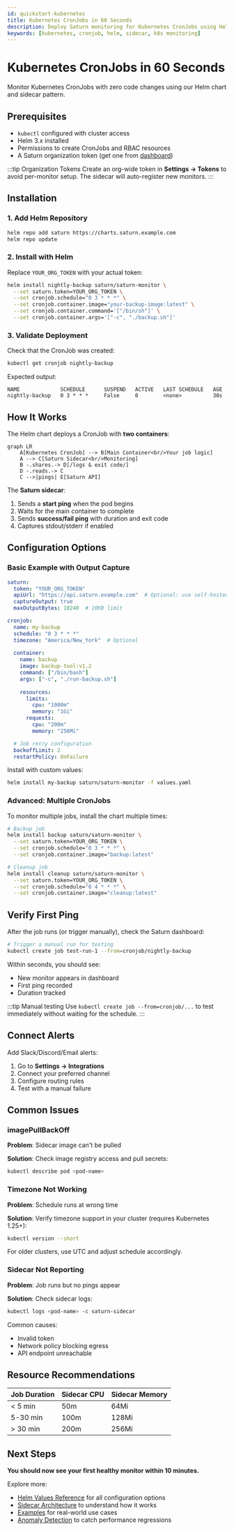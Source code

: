 ```yaml
---
id: quickstart-kubernetes
title: Kubernetes CronJobs in 60 Seconds
description: Deploy Saturn monitoring for Kubernetes CronJobs using Helm with automatic sidecar injection
keywords: [kubernetes, cronjob, helm, sidecar, k8s monitoring]
---
```


# Kubernetes CronJobs in 60 Seconds

Monitor Kubernetes CronJobs with zero code changes using our Helm chart and sidecar pattern.

## Prerequisites

- `kubectl` configured with cluster access
- Helm 3.x installed
- Permissions to create CronJobs and RBAC resources
- A Saturn organization token (get one from [dashboard](https://saturn.example.com))

:::tip Organization Tokens
Create an org-wide token in **Settings → Tokens** to avoid per-monitor setup. The sidecar will auto-register new monitors.
:::

## Installation

### 1. Add Helm Repository

```bash
helm repo add saturn https://charts.saturn.example.com
helm repo update
```

### 2. Install with Helm

Replace `YOUR_ORG_TOKEN` with your actual token:

```bash
helm install nightly-backup saturn/saturn-monitor \
  --set saturn.token=YOUR_ORG_TOKEN \
  --set cronjob.schedule="0 3 * * *" \
  --set cronjob.container.image="your-backup-image:latest" \
  --set cronjob.container.command='["/bin/sh"]' \
  --set cronjob.container.args='["-c", "./backup.sh"]'
```

### 3. Validate Deployment

Check that the CronJob was created:

```bash
kubectl get cronjob nightly-backup
```

Expected output:
```
NAME             SCHEDULE      SUSPEND   ACTIVE   LAST SCHEDULE   AGE
nightly-backup   0 3 * * *     False     0        <none>          30s
```

## How It Works

The Helm chart deploys a CronJob with **two containers**:

```mermaid
graph LR
    A[Kubernetes CronJob] --> B[Main Container<br/>Your job logic]
    A --> C[Saturn Sidecar<br/>Monitoring]
    B -.shares.-> D[/logs & exit code/]
    D -.reads.-> C
    C -->|pings| E[Saturn API]
```

The **Saturn sidecar**:
1. Sends a **start ping** when the pod begins
2. Waits for the main container to complete
3. Sends **success/fail ping** with duration and exit code
4. Captures stdout/stderr if enabled

## Configuration Options

### Basic Example with Output Capture

```yaml title="values.yaml"
saturn:
  token: "YOUR_ORG_TOKEN"
  apiUrl: "https://api.saturn.example.com"  # Optional: use self-hosted
  captureOutput: true
  maxOutputBytes: 10240  # 10KB limit

cronjob:
  name: my-backup
  schedule: "0 3 * * *"
  timezone: "America/New_York"  # Optional
  
  container:
    name: backup
    image: backup-tool:v1.2
    command: ["/bin/bash"]
    args: ["-c", "./run-backup.sh"]
    
    resources:
      limits:
        cpu: "1000m"
        memory: "1Gi"
      requests:
        cpu: "200m"
        memory: "256Mi"

  # Job retry configuration
  backoffLimit: 2
  restartPolicy: OnFailure
```

Install with custom values:

```bash
helm install my-backup saturn/saturn-monitor -f values.yaml
```

### Advanced: Multiple CronJobs

To monitor multiple jobs, install the chart multiple times:

```bash
# Backup job
helm install backup saturn/saturn-monitor \
  --set saturn.token=YOUR_ORG_TOKEN \
  --set cronjob.schedule="0 3 * * *" \
  --set cronjob.container.image="backup:latest"

# Cleanup job
helm install cleanup saturn/saturn-monitor \
  --set saturn.token=YOUR_ORG_TOKEN \
  --set cronjob.schedule="0 4 * * *" \
  --set cronjob.container.image="cleanup:latest"
```

## Verify First Ping

After the job runs (or trigger manually), check the Saturn dashboard:

```bash
# Trigger a manual run for testing
kubectl create job test-run-1 --from=cronjob/nightly-backup
```

Within seconds, you should see:
- New monitor appears in dashboard
- First ping recorded
- Duration tracked

:::tip Manual testing
Use `kubectl create job --from=cronjob/...` to test immediately without waiting for the schedule.
:::

## Connect Alerts

Add Slack/Discord/Email alerts:

1. Go to **Settings → Integrations**
2. Connect your preferred channel
3. Configure routing rules
4. Test with a manual failure

## Common Issues

### imagePullBackOff

**Problem**: Sidecar image can't be pulled

**Solution**: Check image registry access and pull secrets:

```bash
kubectl describe pod <pod-name>
```

### Timezone Not Working

**Problem**: Schedule runs at wrong time

**Solution**: Verify timezone support in your cluster (requires Kubernetes 1.25+):

```bash
kubectl version --short
```

For older clusters, use UTC and adjust schedule accordingly.

### Sidecar Not Reporting

**Problem**: Job runs but no pings appear

**Solution**: Check sidecar logs:

```bash
kubectl logs <pod-name> -c saturn-sidecar
```

Common causes:
- Invalid token
- Network policy blocking egress
- API endpoint unreachable

## Resource Recommendations

| Job Duration | Sidecar CPU | Sidecar Memory |
|--------------|-------------|----------------|
| < 5 min | 50m | 64Mi |
| 5-30 min | 100m | 128Mi |
| > 30 min | 200m | 256Mi |

## Next Steps

**You should now see your first healthy monitor within 10 minutes.**

Explore more:

- [Helm Values Reference](../../kubernetes/helm-values) for all configuration options
- [Sidecar Architecture](../../kubernetes/sidecar) to understand how it works
- [Examples](../../kubernetes/examples) for real-world use cases
- [Anomaly Detection](../../anomalies/overview) to catch performance regressions

